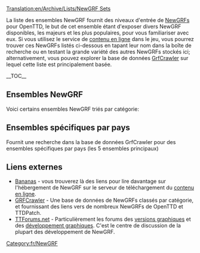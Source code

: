 [[Translation:en/Archive/Lists/NewGRF Sets]]

La liste des ensembles NewGRF fournit des niveaux d'entrée de [[fr/Manual/NewGRF|NewGRFs]] pour OpenTTD, le but de cet ensemble étant d'exposer divers NewGRF disponibles, les majeurs et les plus populaires, pour vous familiariser avec eux.
Si vous utilisez le service de [[fr/Manual/Contenu En-ligne|contenu en ligne]] dans le jeu, vous pourrez trouver ces NewGRFs listés ci-dessous en tapant leur nom dans la boîte de recherche ou en testant la grande variété des autres NewGRFs stockés ici; alternativement, vous pouvez explorer la base de données [http://grfcrawler.tt-forums.net/ GrfCrawler] sur lequel cette liste est principalement basée.

{{fr/Fenêtre de message|type=contenu
|image=en/UnderConstructionOrange.png|texte='''Travail en cours'''<br/>Pour le moment, la liste inclut certains NewGRFs pour occuper la place; sentez-vous libre de les remplacer avec des NewGRFs de niveau d'entrée plus instruits; la priorité va aux NewGRFs disponibles sur [http://bananas.openttd.org/en/newgrf/ Bananas].
}}{{en/-}}

__TOC__

==Ensembles NewGRF==
Voici certains ensembles NewGRF triés par catégorie:

{{fr/Newgrf|Titre        = Véhicules
|Soustitre    = Tout ce qui transporte des cargaisons pour vous
|Catégorie    = 1
|Image        = Grfcrawler vehicles.png
|Nom1         = [[fr/Community/NewGRF/Ensemble de trains 2cc|2cc - Trains du monde]]
|Id1          = 27711001
|Description1 = L'ensemble 2cc inclut des trains du monde entier, dessinés dans une livrée de compagnie bicolore.
|Image1       = 2cc_TrainSet_logo 125px.PNG
|Homepage1    = http://users.tt-forums.net/2cc/index.html
|Bananas1     = http://binaries.openttd.org/bananas/newgrf/2cc_Trainset-1.0.1.tar.gz
|liens1       = 
|Nom2         = [[fr/Community/NewGRF/Ensemble générique de véhicules routiers et tramways|GRVTS eGRVTS - Ensemble générique de véhicules routiers et tramways]] 
|Id2          = 52571201,52571201 
|Description2 = Inclut des véhicules routiers et des tramways de 1920 à 2050; supporte les cargaisons NewGRF.<br>La version étendue comprend des véhicules supplémentaires de 1800 à 2075, avec 218 véhicules au total. 
|Image2       = EGRVTS 125px.png
|Homepage2    = http://www.tt-forums.net/viewtopic.php?f=26&t=33415
|Bananas2     = http://binaries.openttd.org/bananas/newgrf/eGRVTS-1.0.tar.gz
|liens2       =
|revision2    = r13850

|Nom3         = [[fr/Community/NewGRF/Ensemble d'avions d'aviateurs|(AV8) Avions d'aviateur]]
|Id3          = 44440A01,44440A03 
|Description3 = Inclut une grande quantité d'avions, des premiers aéroplanes à hélice de 1920 à 2050.<br> Utilise différents graphiques pour le roulage, le décollage et l'atterrissage, et comprend des sons de décollage et d'atterrissage.
|Image3       = Av8 125px.png
|Homepage3    = http://www.pikkarail.com/ttdp/av8/index.htm
|Bananas3     = http://binaries.openttd.org/bananas/newgrf/Av8_extra_aircraft-1.501.tar.gz
|links3       =
|Nom4         = Très gros bateaux ou Fish
|Id4          = 425F0101,414E0101
|Description4 = [http://www.tt-forums.net/viewtopic.php?f=36&t=33030 Très gros bateaux] - Paramètres modifiés sur les bateaux - ils sont plus gros et, de façon appropriée, plus coûteux.<br/>[http://tt-foundry.com/sets/FISH Fish] - Bateaux fluviaux, de lacs et côtiers, dans une gamme de tailles intéressantes de 15t à 1080t. Fonctionnalités de pixels léchés en livrée de compagnie bicolore.
|Image4       = Fish 125ps.png
|Homepage4    = http://tt-foundry.com/sets/FISH
|Bananas4     = http://binaries.openttd.org/bananas/newgrf/Very_large_ships-0.1.tar.gz
|liens4       = 
}}

{{fr/Newgrf|Titre        = Stations
|Soustitre    = Gares ferroviaires et aéroports
|Catégorie    = 2
|Image        = Grfcrawler station.png
|Nom1         = Gares industrielles
|Id1          = 4A430002 
|Description1 = Gares industrielles avec des installations pour couvrir toutes les cargaisons du jeu. Fonctionnalités de chargement progressif s'affichant sur les quais, sprites animés et cases sans voie.
|Image1       = Industrial Stations Renewal 125px.png
|Homepage1    = http://www.as-st.com/ttd/indstatstech/index.html
|Bananas1     = http://binaries.openttd.org/bananas/newgrf/Industrial_Stations_Renewal-0.8.0.tar.gz
|liens1       = [www.tt-forums.net/viewtopic.php?f=26&t=27112&st=0&sk=t&sd=a Discussion]
|Nom2         = Gares de métropole
|Id2          = 52455400 
|Description2 = Gares de métropole pour TTDPatch/OpenTTD (nocturnes). Fait partie de l'ancien projet Gares génériques.
|Image2       = City_Stations_125px.png
|Homepage2    = http://www.tt-forums.net/viewtopic.php?t=21344
|liens2       =
|Nom3         = Gares souterraines
|Id3          = 52455300 
|Description3 = Gares souterraines pour TTDPatch/OpenTTD (nocturnes). Fait partie de l'ancien projet Gares génériques.
|Image3       = Suburban Stations 125px.png
|Homepage3    = http://www.tt-forums.net/viewtopic.php?t=21344
|Bananas3     = http://binaries.openttd.org/bananas/newgrf/Suburban_Stations-1.tar.gz
|liens3       = 
|Nom4         = Gares rurales
|Id4          = 5245200
|Description4 = Complément complet des éléments de gare. Quais sur une case complète, quais de base, quais, bancs, abris, avec quantité de combinaisons, un toboggan, et un bâtiment de passagers.
|Image4       = Rural_Stations_125px.png
|Homepage4    = http://www.tt-forums.net/viewtopic.php?t=21344
|Bananas4     = http://binaries.openttd.org/bananas/newgrf/Rural_Stations-1.tar.gz
|liens4       = 
}}

{{fr/Newgrf|Titre        = Bâtiments de ville
|Soustitre    = NewGRF fournissant des maisons
|Catégorie    = 3
|Image        = Grfcrawler townbuildings.png
|Nom1         = Ensemble de remplacement complet de ville version 3
|Id1          = 56430001 
|Description1 = Un ensemble pour remplacer tous les bâtiments de ville du TTD originel, ou à utiliser en plus des bâtiments de ville du TTD d'origine. Il contient certains bâtiments "spéciaux", des fonctionnalités d'ECS, deux ensemble de routes, et davantage encore.
|Image1       = Total Town Replacement Set version 3 125px.png
|Homepage1    = http://www.tt-forums.net/viewtopic.php?t=8878
|Bananas1     = http://binaries.openttd.org/bananas/newgrf/Total_Town_Replacement_Set-3.02a.tar.gz
|liens1       =
}}

{{fr/Newgrf|Titre        = Industries / Cargaisons
|Soustitre    = Ensembles d'industries et modifications de cargaison
|Catégorie    = 4
|Image        = Grfcrawler industriescargo.png
|Nom1         = [[fr/Community/NewGRF/Vecteurs ECS|Vecteurs ECS]]
|Id1          = 4D656F9C,4D656F95,4D656F96,4D656F94,4D656F9A,4D656F97,4D656F91,4D656F9D 
|Description1 = Inclus divers ensembles de nouvelles industries où vous pouvez choisir entre machines, chimie, bois, agriculture et construction.
|Image1       = ECS Basics vector 125px.png
|Homepage1    = http://george.zernebok.net/newgrf/downloads.html
|Bananas1     = yes
|liens1       =
|Nom2         = Ensemble d'industries FIRS
|Id2          = 
|Description2 = beaucoup de matières premières à déplacer et une palette intéressante de cargaisons 'finales', incluant la possibilité de livrer à la fois des marchandises et de la nourriture aux villes sous tous les climats.<br /> Représenter la progression du jeu à différentes époques introduit de nouvelles industries, ce qui requiert que vous fassiez évoluer vos trajets de transport dans le temps et rend le défi du jeu plus intéressant.
|Image2       = FIRS 125px.png
|Homepage2    = http://tt-foundry.com/sets/FIRS/schema/industries
|Bananas2     = http://binaries.openttd.org/bananas/newgrf/FIRS_Industry_Replacement_Set-0.5.0.tar.gz
|liens2       = 
}}

{{fr/Newgrf|Titre        = Infrastructure
|Soustitre    = Infrastructure comme les routes et les voies ferrées
|Catégorie    = 5
|Image        = Grfcrawler infrastructure.png
|Nom1         = Ensemble de modification totale des ponts
|Id1          = 74677462 
|Description1 = Ajoute de nombreux nouveaux ponts, avec quelques améliorations aux originaux.<br />Note: peut ne pas être compatible avec les ensembles de routes ou voies existants.
|Image1       = Total Bridge Renewal Set 125px.png
|Homepage1    = http://www.tt-forums.net/viewtopic.php?p=600577#p600577
|Bananas1     = http://binaries.openttd.org/bananas/newgrf/Total_Bridge_Renewal_Set-1.12.tar.gz
|liens1       =
|Nom2         = Voies ferrées suédoises
|Id2          = 53455230
|Description2 = Un ensemble de voies ferrées complètement adapté à la neige, pour les voies normales et électrifiées.
|Image2       = Swedish Rails 125px.png
|Homepage2    = http://dev.openttdcoop.org/projects/swedishrails/
|Bananas2     = http://binaries.openttd.org/bananas/newgrf/Swedish_Rails-0.6.0.tar.gz
|liens2       = http://www.tt-forums.net/viewtopic.php?f=67&t=48876
|Nom3         = Dépôts ferroviaires plus grands
|Id3          = 19060801
|Description3 = Si vous vous demandez comment un train de 12 wagons peut tenir dans ce petit dépôt, cet ajout est pour vous.
|Image3       = Bigger Train Depots 125px.png
|Homepage3    = http://www.tt-forums.net/viewtopic.php?f=36&t=40577&start=0
|Bananas3     = http://binaries.openttd.org/bananas/newgrf/Bigger_Depots-0.3.tar.gz
|liens3       =
}}

{{fr/Newgrf|Titre        = Paysage
|Soustitre    = NewGRF modifiant le paysage
|Catégorie    = 7
|Image        = Grfcrawler landscape.png
|Nom1         = Transition neigeuse douce
|Id1          = 54560103
|Description1 = Fait une transition plus régulière de la prairie à la neige sous les climats arctique et tempéré, en trois étapes.
|Image1       = Smooth Snow Transition 125px.png
|Homepage1    = http://addi.tt-ms.de/
|Bananas1     = http://binaries.openttd.org/bananas/newgrf/Smooth_Snow_Transition-1.2.tar.gz
|liens1       =
|Nom2         = Conversion de TTO complète
|Id2          = 4A5A0105
|Description2 = Cela changera graphiquement TTD en TTO. Ajoute aussi quelques fichiers et inclus un œuf de Pâque.
|Image2       = Full TTO Conversion 125px.png
|Homepage2    = http://www.tt-forums.net/viewtopic.php?f=26&t=39317
|Bananas2     = http://binaries.openttd.org/bananas/newgrf/TTO_Full_Conversion-1.4.1.tar.gz
|liens2       =
}}

{{fr/Newgrf|Titre        = Autres
|Soustitre    = Tout ce qui ne rentre pas dans une autre catégorie
|Catégorie    = 8
|Image        = Grfcrawler other.png
|Nom1         = Conversion du Pays des jouets en Mars
|Id1          = 4D656F54
|Description1 = Les graphiques par défaut de Mars sont ceux du paysage de Mars dans TTO
|Image1       = Toyland to Mars Conversion 125px.png
|Homepage1    = http://george.zernebok.net/
|liens1       =
|Nom2         = Visages de manga
|Id2          = 747C0000
|Description2 = GRF pour remplacer les visages du jeu avec du style de manga.
|Image2       = Manga Faces 125px.png
|Homepage2    = http://www.as-st.com/ttd/japan/index.html
|liens2       =
}}

== Ensembles spécifiques par pays ==
Fournit une recherche dans la base de données GrfCrawler pour des ensembles spécifiques par pays (les 5 ensembles principaux) 
{{fr/Navbox|navbar = off
|state  = off      
|name   = Ensembles spécifiques par pays 
|title  = Ensembles spécifiques par pays
|group1 = Majeur
|list1  = {{en/Nowrap begin}} (13) [http://grfcrawler.tt-forums.net/index.php?do=search&q=UK UK]<!--
                 -->{{en/·w}} (7) [http://grfcrawler.tt-forums.net/index.php?do=search&q=americ USA]<!--   US 
                 -->{{en/·w}} [http://grfcrawler.tt-forums.net/index.php?do=search&q=Canad Canadien]<!-- 
                 -->{{en/·w}} (6) [http://grfcrawler.tt-forums.net/index.php?do=search&q=Japan Japonais]<!--
                 -->{{en/·w}} (5) [http://grfcrawler.tt-forums.net/index.php?do=search&q=Dutch Hollandais]{{en/Nowrap end}}
|group2 = Mineur
|list2  = {{en/Nowrap begin}} (4) [http://grfcrawler.tt-forums.net/index.php?do=search&q=Serb Serbe]<!--
                 -->{{en/·w}} (3) [http://grfcrawler.tt-forums.net/index.php?do=search&q=Lithuan Lituanien]<!--
                 -->{{en/·w}} [http://grfcrawler.tt-forums.net/index.php?do=search&q=Swed Suédois]<!--
                 -->{{en/·w}} (2) [http://grfcrawler.tt-forums.net/index.php?do=search&q=Austral Australien]<!--
                 -->{{en/·w}} [http://grfcrawler.tt-forums.net/index.php?do=search&q=Finn Finnois]<!--
                 -->{{en/·w}} [http://grfcrawler.tt-forums.net/index.php?do=search&q=Norweg Norvégien]<!--
                 -->{{en/·w}} [http://grfcrawler.tt-forums.net/index.php?do=search&q=Russi Russe]<!--  USSR
                 -->{{en/·w}} [http://grfcrawler.tt-forums.net/index.php?do=search&q=Spanish Espagnol]{{en/Nowrap end}}
}}


==Liens externes==

*[http://bananas.openttd.org/en/newgrf/ Bananas] - vous trouverez là des liens pour lire davantage sur l'hébergement de NewGRF sur le serveur de téléchargement du [[fr/Manual/Contenu En-ligne|contenu en ligne]].
*[http://grfcrawler.tt-forums.net/ GRFCrawler] - Une base de données de NewGRFs classés par catégorie, et fournissant des liens vers de nombreux NewGRFs de OpenTTD et TTDPatch.
*[http://www.tt-forums.net/index.php TTForums.net] - Particulièrement les forums des [http://www.tt-forums.net/viewforum.php?f=67 versions graphiques] et des [http://www.tt-forums.net/viewforum.php?f=26 développement graphiques]. C'est le centre de discussion de la plupart des développement de NewGRF.


{{fr/Navbox NewGRF}}


[[Category:fr/NewGRF]]